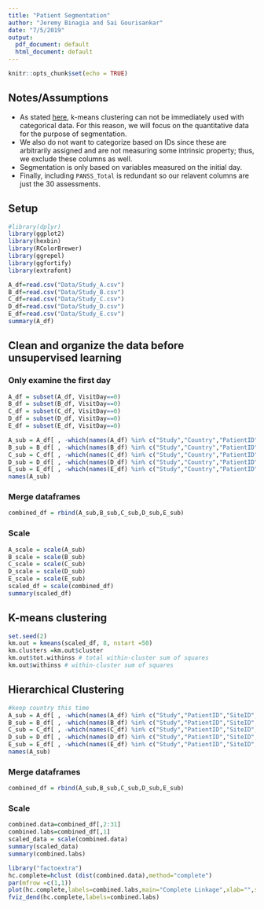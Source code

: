 ```yaml
---
title: "Patient Segmentation"
author: "Jeremy Binagia and Sai Gourisankar"
date: "7/5/2019"
output:
  pdf_document: default
  html_document: default
---
```


```r
knitr::opts_chunk$set(echo = TRUE)
```

## Notes/Assumptions
- As stated [here](https://datascience.stackexchange.com/questions/22/k-means-clustering-for-mixed-numeric-and-categorical-data?answertab=votes#tab-top), k-means clustering can not be immediately used with categorical data. For this reason, we will focus on the quantitative data for the purpose of segmentation.
- We also do not want to categorize based on IDs since these are arbitrarily assigned and are not measuring some intrinsic property; thus, we exclude these columns as well.
- Segmentation is only based on variables measured on the initial day. 
- Finally, including `PANSS_Total` is redundant so our relavent columns are just the 30 assessments. 


## Setup
```r
#library(dplyr)
library(ggplot2)
library(hexbin)
library(RColorBrewer)
library(ggrepel)
library(ggfortify)
library(extrafont)
```

```r
A_df=read.csv("Data/Study_A.csv")
B_df=read.csv("Data/Study_B.csv")
C_df=read.csv("Data/Study_C.csv")
D_df=read.csv("Data/Study_D.csv")
E_df=read.csv("Data/Study_E.csv")
summary(A_df)
```

## Clean and organize the data before unsupervised learning

### Only examine the first day
```r
A_df = subset(A_df, VisitDay==0)
B_df = subset(B_df, VisitDay==0)
C_df = subset(C_df, VisitDay==0)
D_df = subset(D_df, VisitDay==0)
E_df = subset(E_df, VisitDay==0)
```

```r
A_sub = A_df[ , -which(names(A_df) %in% c("Study","Country","PatientID","SiteID","RaterID","AssessmentiD","TxGroup","VisitDay","PANSS_Total","LeadStatus"))]
B_sub = B_df[ , -which(names(B_df) %in% c("Study","Country","PatientID","SiteID","RaterID","AssessmentiD","TxGroup","VisitDay","PANSS_Total","LeadStatus"))]
C_sub = C_df[ , -which(names(C_df) %in% c("Study","Country","PatientID","SiteID","RaterID","AssessmentiD","TxGroup","VisitDay","PANSS_Total","LeadStatus"))]
D_sub = D_df[ , -which(names(D_df) %in% c("Study","Country","PatientID","SiteID","RaterID","AssessmentiD","TxGroup","VisitDay","PANSS_Total","LeadStatus"))]
E_sub = E_df[ , -which(names(E_df) %in% c("Study","Country","PatientID","SiteID","RaterID","AssessmentiD","TxGroup","VisitDay","PANSS_Total","LeadStatus"))]
names(A_sub)
```

### Merge dataframes
```r
combined_df = rbind(A_sub,B_sub,C_sub,D_sub,E_sub)
```

### Scale
```r
A_scale = scale(A_sub)
B_scale = scale(B_sub)
C_scale = scale(C_sub)
D_scale = scale(D_sub)
E_scale = scale(E_sub)
scaled_df = scale(combined_df)
summary(scaled_df)
```

## K-means clustering
```r
set.seed(2)
km.out = kmeans(scaled_df, 8, nstart =50)
km.clusters =km.out$cluster
km.out$tot.withinss # total within-cluster sum of squares
km.out$withinss # within-cluster sum of squares
```

## Hierarchical Clustering
```r
#keep country this time
A_sub = A_df[ , -which(names(A_df) %in% c("Study","PatientID","SiteID","RaterID","AssessmentiD","TxGroup","VisitDay","PANSS_Total","LeadStatus"))]
B_sub = B_df[ , -which(names(B_df) %in% c("Study","PatientID","SiteID","RaterID","AssessmentiD","TxGroup","VisitDay","PANSS_Total","LeadStatus"))]
C_sub = C_df[ , -which(names(C_df) %in% c("Study","PatientID","SiteID","RaterID","AssessmentiD","TxGroup","VisitDay","PANSS_Total","LeadStatus"))]
D_sub = D_df[ , -which(names(D_df) %in% c("Study","PatientID","SiteID","RaterID","AssessmentiD","TxGroup","VisitDay","PANSS_Total","LeadStatus"))]
E_sub = E_df[ , -which(names(E_df) %in% c("Study","PatientID","SiteID","RaterID","AssessmentiD","TxGroup","VisitDay","PANSS_Total","LeadStatus"))]
names(A_sub)
```

### Merge dataframes
```r
combined_df = rbind(A_sub,B_sub,C_sub,D_sub,E_sub)
```

### Scale
```r
combined.data=combined_df[,2:31]
combined.labs=combined_df[,1]
scaled_data = scale(combined.data)
summary(scaled_data)
summary(combined.labs)
```


```r
library("factoextra")
hc.complete=hclust (dist(combined.data),method="complete")
par(mfrow =c(1,1))
plot(hc.complete,labels=combined.labs,main="Complete Linkage",xlab="",sub="",ylab="")
fviz_dend(hc.complete,labels=combined.labs)
```




